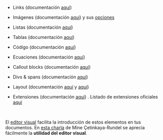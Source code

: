
- Links (documentación [aquí](https://quarto.org/docs/authoring/markdown-basics.html#links-images))

- Imágenes (documentación [aquí](https://quarto.org/docs/authoring/figures.html)) y sus [opciones](https://quarto.org/docs/computations/execution-options.html#figure-options)

- Listas  (documentación [aquí](https://quarto.org/docs/authoring/markdown-basics.html#lists))  

- Tablas  (documentación [aquí](https://quarto.org/docs/authoring/markdown-basics.html#tables))  

- Código  (documentación [aquí](https://quarto.org/docs/authoring/markdown-basics.html#source-code))  

- Ecuaciones  (documentación [aquí](https://quarto.org/docs/authoring/markdown-basics.html#equations))    

- Callout blocks  (documentación [aquí](https://quarto.org/docs/authoring/markdown-basics.html#callout-blocks))  

- Divs & spans  (documentación [aquí](https://quarto.org/docs/authoring/markdown-basics.html#divs-and-spans))  

- Layout (documentación [aquí](https://quarto.org/docs/authoring/article-layout.html)  y [aquí](https://quarto.org/docs/authoring/article-layout.html))

- Extensiones (documentación [aquí](https://quarto.org/docs/extensions/starter-templates.html)) . Listado de extensiones oficiales [aquí](https://quarto.org/docs/extensions/listing-filters.html)


<br>


El [editor visual](https://www.rstudio.com/blog/exploring-rstudio-visual-markdown-editor/) facilita la introducción de estos elementos en tus documentos. En [esta charla](https://www.youtube.com/watch?v=6p4vOKS6Xls) de Mine Çetinkaya-Rundel se aprecia fácilmente la **utilidad del editor visual**.
